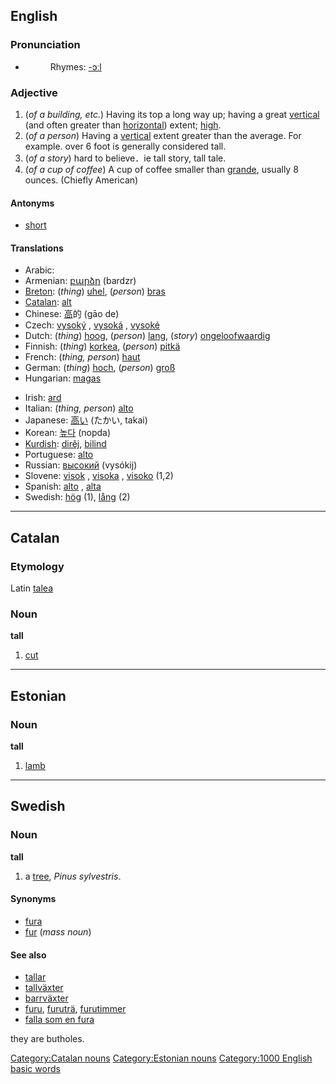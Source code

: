 ==English==

===Pronunciation===
*{{audio|en-us-tall.ogg|Audio (US)}}
*:Rhymes: [[Rhymes:English:-ɔːl|-ɔːl]]

===Adjective===
{{en-adj|er}}

#(''of a building, etc.'') Having its top a long way up; having a great [[vertical]] (and often greater than [[horizontal]]) extent; [[high]].
#(''of a person'') Having a [[vertical]] extent greater than the average. For example. over 6 foot is generally considered tall.
# (''of a story'') hard to believe．ie tall story, tall tale.
# (''of a cup of coffee'') A cup of coffee smaller than [[grande]], usually 8 ounces. (Chiefly American)

==== Antonyms ====
*[[short]]

====Translations====
{{top}}
*Arabic: {{ARchar|[[طويل]]}} {{Unicode|(ʈawí:l)}}
*Armenian: [[բարձր]] (bardzr)
*[[Breton]]: (''thing'') [[uhel]], (''person'') [[bras]]
*[[Catalan]]: [[alt]]
*Chinese: [[高]]的 (gāo de)
*Czech: [[vysoký]] {{m}}, [[vysoká]] {{f}}, [[vysoké]] {{n}}
*Dutch: (''thing'') [[hoog]], (''person'') [[lang]], (''story'') [[ongeloofwaardig]]
*Finnish: (''thing'') [[korkea]], (''person'') [[pitkä]]
*French: (''thing, person'') [[haut]]
*German: (''thing'') [[hoch]], (''person'') [[groß]]
*Hungarian: [[magas]]
{{mid}}
*Irish: [[ard]]
*Italian: (''thing, person'') [[alto]]
*Japanese: [[高い]] (たかい, takai)
*Korean: [[높다]] (nopda)
*[[Kurdish]]: [[dirêj]], [[bilind]]
*Portuguese: [[alto]]
*Russian: [[высокий]] (vysókij)
*Slovene: [[visok]] {{m}}, [[visoka]] {{f}}, [[visoko]] {{n}} (1,2)
*Spanish: [[alto]] {{m}}, [[alta]] {{f}}
*Swedish: [[hög]] (1), [[lång]] (2)
{{bottom}}


----

==Catalan==
===Etymology===
Latin [[talea]]
===Noun===
'''tall'''

# [[cut]]

[[Category:Catalan nouns]]


----

==Estonian==
===Noun===
'''tall'''

# [[lamb]]

[[Category:Estonian nouns]]


----

==Swedish==
===Noun===
'''tall'''

#a [[tree]], ''Pinus sylvestris''. 

====Synonyms====
*[[fura]]
*[[fur]] (''mass noun'')

====See also====
*[[tallar]]
*[[tallväxter]]
*[[barrväxter]]
*[[furu]], [[furuträ]], [[furutimmer]]
*[[falla som en fura]]

[[Category:1000 English basic words]]

they are butholes.